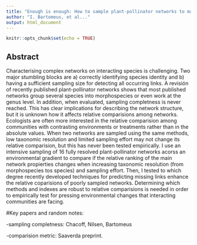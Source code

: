 ```yaml
---
title: "Enough is enough: How to sample plant-pollinator networks to make relative comparisons"
author: "I. Bartomeus, et al..."
output: html_document
---
```


```r
knitr::opts_chunk$set(echo = TRUE)
```

## Abstract

Characterising complex networks on interacting species is challenging. Two major stumbling blocks are a) correctly identifying species identity and b) having a sufficient sampling size for detecting all occurring links. A revisión of recently published plant-pollinator networks shows that most published networks group several species into morphospecies or even work at the genus level. In addition, when evaluated, sampling completness is never reached. This has clear implications for describing the network structure, but it is unknown how it affects relative comparisions among networks. Ecologists are often more interested in the relative comparision among communities with contrasting environments or treatments rather than in the absolute values. When two networks are sampled using the same methods, low taxonomic resolution and limited sampling effort may not change its relative comparision, but this has never been tested empirically. I use an intensive sampling of 16 fully resolved plant-pollinator networks acorss an environmental gradient to compare if the relative ranking of the main network propierties changes when increasing taxonomic resolution (from morphospecies tos species) and sampling effort. Then, I tested to which degree recently developed techniques for predicting missing links enhance the relative coparisions of poorly sampled networks. Determining which methods and indexes are robust to relative comparisions is needed in order to empirically test for pressing environmental changes that interacting communities are facing.

#Key papers and random notes:

-sampling completness: Chacoff, Nilsen, Bartomeus

-comparision metric: Saaverda preprint.